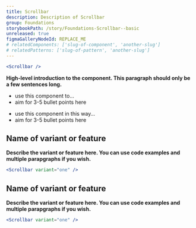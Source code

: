 ```yaml
---
title: Scrollbar
description: Description of Scrollbar
group: Foundations
storybookPath: /story/Foundations-Scrollbar--basic
unreleased: true
figmaGalleryNodeId: REPLACE_ME
# relatedComponents: ['slug-of-component', 'another-slug']
# relatedPatterns: ['slug-of-pattern', 'another-slug']
---
```


```jsx live
<Scrollbar />
```

**High-level introduction to the component. This paragraph should only be a few sentences long.**

<DoHeading />

- use this component to…
- aim for 3-5 bullet points here

<DontHeading />

- use this component in this way…
- aim for 3-5 bullet points here

## Name of variant or feature

**Describe the variant or feature here. You can use code examples and multiple parapgraphs if you wish.**

```jsx live
<Scrollbar variant="one" />
```

## Name of variant or feature

**Describe the variant or feature here. You can use code examples and multiple parapgraphs if you wish.**

```jsx live
<Scrollbar variant="one" />
```
